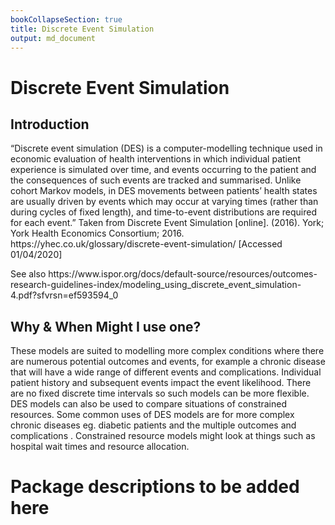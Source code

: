 ```yaml
---
bookCollapseSection: true
title: Discrete Event Simulation
output: md_document
---
```


# Discrete Event Simulation

## Introduction

“Discrete event simulation (DES) is a computer-modelling technique used in economic evaluation of health interventions in which individual patient experience is simulated over time, and events occurring to the patient and the consequences of such events are tracked and summarised. Unlike cohort Markov models, in DES movements between patients’ health states are usually driven by events which may occur at varying times (rather than during cycles of fixed length), and time-to-event distributions are required for each event.” Taken from Discrete Event Simulation [online]. (2016). York; York Health Economics Consortium; 2016. https://yhec.co.uk/glossary/discrete-event-simulation/ [Accessed 01/04/2020]

See also https://www.ispor.org/docs/default-source/resources/outcomes-research-guidelines-index/modeling_using_discrete_event_simulation-4.pdf?sfvrsn=ef593594_0


## Why & When Might I use one?

These models are suited to modelling more complex conditions where there are numerous potential outcomes and events, for example a chronic disease that will have a wide range of different events and complications. Individual patient history and subsequent events impact the event likelihood. There are no fixed discrete time intervals so such models can be more flexible.
DES models can also be used to compare situations of constrained resources.
Some common uses of DES models are for more complex chronic diseases eg. diabetic patients and the multiple outcomes and complications . Constrained resource models might look at things such as hospital wait times and resource allocation.


# Package descriptions to be added here
